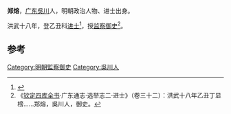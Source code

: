 {{Multiple issues|
{{Disputed|time=2021-11-27T11:45:43+00:00}}
{{Refimprove|time=2022-06-17T03:12:03+00:00}}
}}
{{Substub|time=2022-06-17T03:12:03+00:00}}
'''郑熔'''，[[广东|广东]][[吳川|吳川]]人，明朝政治人物、进士出身。

洪武十八年，登乙丑科[[进士|进士]]<ref>{{cite journal|author1=邱进春|title=洪武十八年榜进士考实——几种科举史料的对比研究|journal=文献季刊|date=2008|pages=47-58}}</ref>，授[[监察御史|监察御史]]<ref>《[[钦定四库全书|钦定四库全书]]·广东通志·选举志二·进士》（卷三十二）：洪武十八年乙丑丁显榜……郑熔，吳川人，御史。</ref>。

==参考==
{{reflist}}
{{明朝人物小作品}}
{{洪武十八年乙丑科殿試金榜}}
[[Category:明朝監察御史|Category:明朝監察御史]]
[[Category:吳川人|Category:吳川人]]